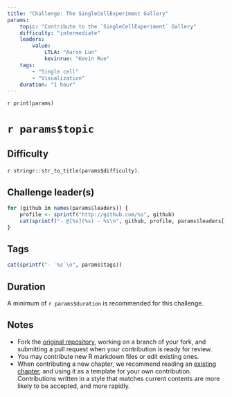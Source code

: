 ```yaml
---
title: "Challenge: The SingleCellExperiment Gallery"
params:
    topic: "Contribute to the `SingleCellExperiment` Gallery"
    difficulty: "intermediate"
    leaders:
        value:
            LTLA: "Aaron Lun"
            kevinrue: "Kevin Rue"
    tags:
        - "Single cell"
        - "Visualization"
    duration: "1 hour"
---
```


`r print(params)`

# `r params$topic`

## Difficulty

`r stringr::str_to_title(params$difficulty)`.

## Challenge leader(s)

```r
for (github in names(params$leaders)) {
    profile <- sprintf("http://github.com/%s", github)
    cat(sprintf("- @[%s](%s) - %s\n", github, profile, params$leaders[[github]]))
}
```

## Tags

```r
cat(sprintf("- `%s`\n", params$tags))
```

## Duration

A minimum of `r params$duration` is recommended for this challenge.

## Notes

- Fork the [original repository](https://github.com/LTLA/SCEGallery), working on a branch of your fork, and submitting a pull request when your contribution is ready for review.
- You may contribute new R markdown files or edit existing ones.
- When contributing a new chapter, we recommend reading an [existing chapter](https://github.com/LTLA/SCEGallery/blob/master/reduced-dimensions.Rmd), and using it as a template for your own contribution.
  Contributions written in a style that matches current contents are more likely to be accepted, and more rapidly.
